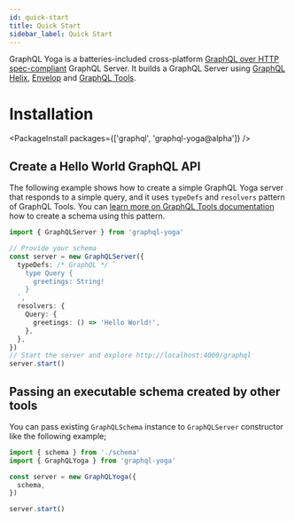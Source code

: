 ```yaml
---
id: quick-start
title: Quick Start
sidebar_label: Quick Start
---
```


GraphQL Yoga is a batteries-included cross-platform [GraphQL over HTTP spec-compliant](https://github.com/graphql/graphql-over-http) GraphQL Server.
It builds a GraphQL Server using [GraphQL Helix](https://www.graphql-helix.com/), [Envelop](https://envelop.dev) and [GraphQL Tools](https://graphql-tools.com).

# Installation

<PackageInstall packages={['graphql', 'graphql-yoga@alpha']} />

## Create a Hello World GraphQL API

The following example shows how to create a simple GraphQL Yoga server that responds to a simple query, and it uses `typeDefs` and `resolvers` pattern of GraphQL Tools.
You can [learn more on GraphQL Tools documentation](https://www.graphql-tools.com/docs/generate-schema) how to create a schema using this pattern.

```ts
import { GraphQLServer } from 'graphql-yoga'

// Provide your schema
const server = new GraphQLServer({
  typeDefs: /* GraphQL */ `
    type Query {
      greetings: String!
    }
  `,
  resolvers: {
    Query: {
      greetings: () => 'Hello World!',
    },
  },
})
// Start the server and explore http://localhost:4000/graphql
server.start()
```

## Passing an executable schema created by other tools

You can pass existing `GraphQLSchema` instance to `GraphQLServer` constructor like the following example;

```ts
import { schema } from './schema'
import { GraphQLYoga } from 'graphql-yoga'

const server = new GraphQLYoga({
  schema,
})

server.start()
```
